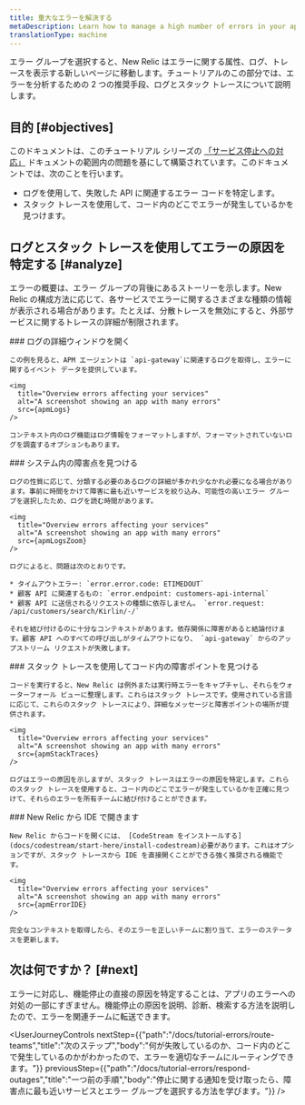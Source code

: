 ```yaml
---
title: 重大なエラーを解決する
metaDescription: Learn how to manage a high number of errors in your app.
translationType: machine
---
```







エラー グループを選択すると、New Relic はエラーに関する属性、ログ、トレースを表示する新しいページに移動します。チュートリアルのこの部分では、エラーを分析するための 2 つの推奨手段、ログとスタック トレースについて説明します。

## 目的 [#objectives]

このドキュメントは、このチュートリアル シリーズの [「サービス停止への対応」](/docs/tutorial-errors/respond-outages) ドキュメントの範囲内の問題を基にして構築されています。このドキュメントでは、次のことを行います。

* ログを使用して、失敗した API に関連するエラー コードを特定します。
* スタック トレースを使用して、コード内のどこでエラーが発生しているかを見つけます。

## ログとスタック トレースを使用してエラーの原因を特定する [#analyze]

エラーの概要は、エラー グループの背後にあるストーリーを示します。New Relic の構成方法に応じて、各サービスでエラーに関するさまざまな種類の情報が表示される場合があります。たとえば、分散トレースを無効にすると、外部サービスに関するトレースの詳細が制限されます。

<Steps>
  <Step>
    ### ログの詳細ウィンドウを開く

    この例を見ると、APM エージェントは `api-gateway`に関連するログを取得し、エラーに関するイベント データを提供しています。

    <img
      title="Overview errors affecting your services"
      alt="A screenshot showing an app with many errors"
      src={apmLogs}
    />

    コンテキスト内のログ機能はログ情報をフォーマットしますが、フォーマットされていないログを調査するオプションもあります。
  </Step>

  <Step>
    ### システム内の障害点を見つける

    ログの性質に応じて、分類する必要のあるログの詳細が多かれ少なかれ必要になる場合があります。事前に時間をかけて障害に最も近いサービスを絞り込み、可能性の高いエラー グループを選択したため、ログを読む時間があります。

    <img
      title="Overview errors affecting your services"
      alt="A screenshot showing an app with many errors"
      src={apmLogsZoom}
    />

    ログによると、問題は次のとおりです。

    * タイムアウトエラー: `error.error.code: ETIMEDOUT`
    * 顧客 API に関連するもの: `error.endpoint: customers-api-internal`
    * 顧客 API に送信されるリクエストの種類に依存しません。 `error.request: /api/customers/search/Kirlin/-/`

    それを結び付けるのに十分なコンテキストがあります。依存関係に障害があると結論付けます。顧客 API へのすべての呼び出しがタイムアウトになり、 `api-gateway` からのアップストリーム リクエストが失敗します。
  </Step>

  <Step>
    ### スタック トレースを使用してコード内の障害ポイントを見つける

    コードを実行すると、New Relic は例外または実行時エラーをキャプチャし、それらをウォーターフォール ビューに整理します。これらはスタック トレースです。使用されている言語に応じて、これらのスタック トレースにより、詳細なメッセージと障害ポイントの場所が提供されます。

    <img
      title="Overview errors affecting your services"
      alt="A screenshot showing an app with many errors"
      src={apmStackTraces}
    />

    ログはエラーの原因を示しますが、スタック トレースはエラーの原因を特定します。これらのスタック トレースを使用すると、コード内のどこでエラーが発生しているかを正確に見つけて、それらのエラーを所有チームに結び付けることができます。
  </Step>

  <Step>
    ### New Relic から IDE で開きます

    New Relic からコードを開くには、 [CodeStream をインストールする](docs/codestream/start-here/install-codestream)必要があります。これはオプションですが、スタック トレースから IDE を直接開くことができる強く推奨される機能です。

    <img
      title="Overview errors affecting your services"
      alt="A screenshot showing an app with many errors"
      src={apmErrorIDE}
    />

    完全なコンテキストを取得したら、そのエラーを正しいチームに割り当て、エラーのステータスを更新します。
  </Step>
</Steps>

## 次は何ですか？ [#next]

エラーに対応し、機能停止の直接の原因を特定することは、アプリのエラーへの対処の一部にすぎません。機能停止の原因を説明、診断、検索する方法を説明したので、エラーを関連チームに転送できます。

<UserJourneyControls
  nextStep={{"path":"/docs/tutorial-errors/route-teams","title":"次のステップ","body":"何が失敗しているのか、コード内のどこで発生しているのかがわかったので、エラーを適切なチームにルーティングできます。"}}
  previousStep={{"path":"/docs/tutorial-errors/respond-outages","title":"一つ前の手順","body":"停止に関する通知を受け取ったら、障害点に最も近いサービスとエラー グループを選択する方法を学びます。"}}
/>